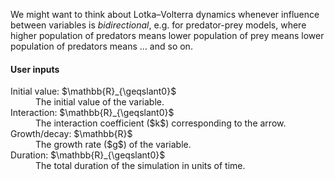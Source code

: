 
We might want to think about Lotka–Volterra dynamics whenever influence between variables is *bidirectional*, e.g. for predator-prey models, where higher population of predators means lower population of prey means lower population of predators means ... and so on.

#### User inputs

<dl>
  <dt>Initial value: $\mathbb{R}_{\geqslant0}$</dt>
  <dd>The initial value of the variable.</dd>
  <dt>Interaction: $\mathbb{R}_{\geqslant0}$</dt>
  <dd>The interaction coefficient ($k$) corresponding to the arrow.</dd>
  <dt>Growth/decay: $\mathbb{R}$</dt>
  <dd>The growth rate ($g$) of the variable.</dd>
  <dt>Duration: $\mathbb{R}_{\geqslant0}$</dt>
  <dd>The total duration of the simulation in units of time.</dd>
</dl>
